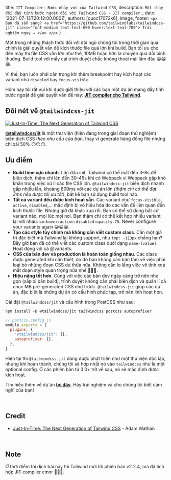 
  title: `JIT Compiler: Bước nhảy vọt của Tailwind CSS`,
  description: `Một thay đổi đầy tính bước ngoặt đối với Tailwind CSS - JIT compiler.`,
  date: '2021-07-13T20:12:00.000Z',
  authors: [quoc17072k6],
  image,
  footer: `
    <p>
      Bạn đã sẵn sàng?
      <a href="https://github.com/tailwindlabs/tailwindcss-jit" class="font-medium text-teal-600 hover:text-teal-700">
        Trải nghiệm ngay →
      </a>
    </p>
  `
}

Một trong những thách thức đối với đội ngũ chúng tôi trong thời gian qua chính là giải quyết vấn đề kích thước file quá lớn khi build. Bạn tối ưu cho đến mấy thì file CSS vẫn lớn như thế, 10MB hoặc hơn là chuyện quá đỗi bình thường. Build tool với mấy cái trình duyệt chắc không thoải mái lắm đâu 😁😁😁.

Vì thế, bạn luôn phải cẩn trọng khi thêm breakpoint hay kích hoạt các variant như `disabled` hay `focus-visible`.

Hôm nay tôi rất vui khi được giới thiệu với các bạn một dự án mang đầy tính bước ngoặt để giải quyết vấn đề này: [**JIT compiler cho Tailwind**](https://github.com/tailwindlabs/tailwindcss-jit).

<!--more-->

## Đôi nét về `@tailwindcss-jit`

[![Just-In-Time: The Next Generation of Tailwind CSS](https://img.youtube.com/vi/3O_3X7InOw8/0.jpg)](https://www.youtube.com/watch?v=3O_3X7InOw8)

[**@tailwindcss/jit**](https://github.com/tailwindlabs/tailwindcss-jit) là một thư viện (hiện đang trong giai đoạn thử nghiệm) biên dịch CSS _theo nhu cầu của bạn_, thay vì generate hàng đống file nhưng chỉ xài 50% 😑😑😑.

## Ưu điểm

- **Build time cực nhanh**. Lần đầu init, Tailwind có thể mất đến 3–8s để biên dịch, thậm chí lên đến 30–45s khi có Webpack vì Webpack gặp khó khăn trong việc xử lí các file CSS lớn. `@tailwindcss-jit` biên dịch nhanh gấp nhiều lần, khoảng 800ms với các dự án lớn _(thậm chí có thể đạt 3ms nếu được tối ưu tốt)_, bất kể bạn sử dụng build tool nào.
- **Tất cả variant đều được kích hoạt sẵn**. Các variant như `focus-visible`, `active`, `disabled`,... mặc định bị vô hiệu hóa do các vấn đề liên quan đến kích thước file. Nhưng giờ đã khác xưa rồi. Bạn có thể sử dụng bất cứ variant nào, mọi lúc mọi nơi. Bạn thậm chí có thể kết hợp nhiều variant lại với nhau: `sm:hover:active:disabled:opacity-75`. Never configure your variants again 😀😀😀.
- **Tạo các style tùy chỉnh mà không cần viết custom class**. Cần một giá trị đặc biệt mà Tailwind lại không support, như `top: -113px` chẳng hạn? Bây giờ bạn đã có thể viết các custom class dưới dạng `name-[value]`. Hoạt động với cả @variants.
- **CSS của bản dev và production là hoàn toàn giống nhau**.  Các class được generated khi cần thiết, do đó bạn không cần bận tâm về việc phải loại bỏ những đoạn CSS dư thừa nữa. Không cần lo lắng việc vô tình xoá mất đoạn style quan trọng nữa nhé 🤗🤗🤗.
- **Hiệu năng tốt hơn**. Cùng với việc các bản dev ngày càng trở nên nhỏ gọn (xấp xỉ bản build), trình duyệt không cần phải biên dịch và quản lí cả chục MB pre-generated CSS như trước. `@tailwindcss-jit` giúp các dự án, đặc biệt là những dự án có cấu hình phức tạp, trở nên linh hoạt hơn.

Cài đặt `@tailwindcss/jit` và cấu hình trong PostCSS như sau:

```shell
npm install -D @tailwindcss/jit tailwindcss postcss autoprefixer
```

```js
// postcss.config.js
module.exports = {
  plugins: {
    '@tailwindcss/jit': {},
    autoprefixer: {},
  },
}
```

Hiện tại thì `@tailwindcss-jit` đang được phát triển như một thư viện độc lập, nhưng khi hoàn thành, chúng tôi sẽ hợp nhất nó vào `tailwindcss` như là một optional config. Ở các phiên bản từ 3.0+ trở về sau, nó sẽ mặc định được kích hoạt.

Tìm hiểu thêm về dự án [**tại đây**](https://github.com/tailwindlabs/tailwindcss-jit). Hãy trải nghiệm và cho chúng tôi biết cảm nghĩ của bạn!


&nbsp;

## Credit

- [Just-In-Time: The Next Generation of Tailwind CSS](https://blog.tailwindcss.com/just-in-time-the-next-generation-of-tailwind-css) - Adam Wathan


&nbsp;

## Note

Ở thời điểm tôi dịch bài này thì Tailwind mới tới phiên bản v2.2.4, mà đã tích hợp JIT compiler cmnr 🤣🤣🤣.
